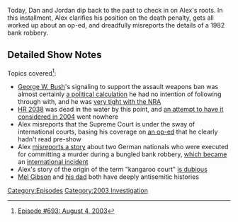 {{DEFAULTSORT:
    #_EPISODE_0693:August 4, 2003
}}{{Episode
    | title           = August 4, 2003
    | caption         = Listen to this episode on [https://knowledgefight.libsyn.com/693-august-4-2003 Libsyn] [https://open.spotify.com/episode/3UyTdDviav4rq2lr3GIK6A Spotify], Read the [[Transcript/693: August 4, 2003|Unofficial Transcript]], View discussion on [https://reddit.com/vgfb60 Reddit]
    | episodeNumber   = 693
    | length          = 01:17:57
    | airDate         = June 20, 2022
    | coverageDate    = August 4, 2003
    | episodeType     = [[:Category:2003 Investigation|2003 Investigation]]
    | previousEpisode = [[Alex's Breaky Minisode]]
    | nextEpisode     = [[694: The Case of the Missing Propagandist]]
}}

{{Stub}}

Today, Dan and Jordan dip back to the past to check in on Alex's roots.  In this installment, Alex clarifies his position on the death penalty, gets all worked up about an op-ed, and dreadfully misreports the details of a 1982 bank robbery.

==Detailed Show Notes==

Topics covered<ref>[https://knowledgefight.com/research/2022/6/19/episode-693-august-4-2003 Episode #693: August 4, 2003]</ref>:

*[[George W Bush|George W. Bush]]'s signaling to support the assault weapons ban was almost certainly [https://www.nytimes.com/2003/05/08/us/irking-nra-bush-supports-the-ban-on-assault-weapons.html a political calculation] he had no intention of following through with, and he was [https://www.nytimes.com/2000/09/12/us/the-2000-campaign-the-endorsements-to-help-bush-nra-withholds-backing.html very tight with the NRA]
*[https://www.congress.gov/bill/108th-congress/house-bill/2038/actions HR 2038] was dead in the water by this point, and [https://www.congress.gov/bill/108th-congress/house-resolution/769/text an attempt to have it considered in 2004] went nowhere
*Alex misreports that the Supreme Court is under the sway of international courts, basing his coverage on [https://www.washingtonpost.com/archive/politics/2003/08/04/thinking-outside-the-us/c135a249-01e4-44c5-bc3c-67aeecaa9890/ an op-ed] that he clearly hadn't read pre-show
*Alex [https://www.abc15.com/news/crime/death-row-diary-the-arizona-executions-of-the-lagrand-brothers-causes-international-stir misreports a story] about two German nationals who were executed for committing a murder during a bungled bank robbery, [https://www.nytimes.com/1999/03/05/us/us-execution-of-german-stirs-anger.html which became] an [https://www.icj-cij.org/en/case/104 international incident]
*Alex's story of the origin of the term "kangaroo court" [https://www.wordorigins.org/big-list-entries/kangaroo-court is dubious]
*[https://forward.com/culture/449521/mel-gibson-anti-semitism-timeline-winona-ryder/ Mel Gibson] and [https://web.archive.org/web/20100212095132/http://moviecitynews.com/notepad/2004/040303_npd.html his dad] both have deeply antisemitic histories

[[Category:Episodes]]
[[Category:2003 Investigation]]
